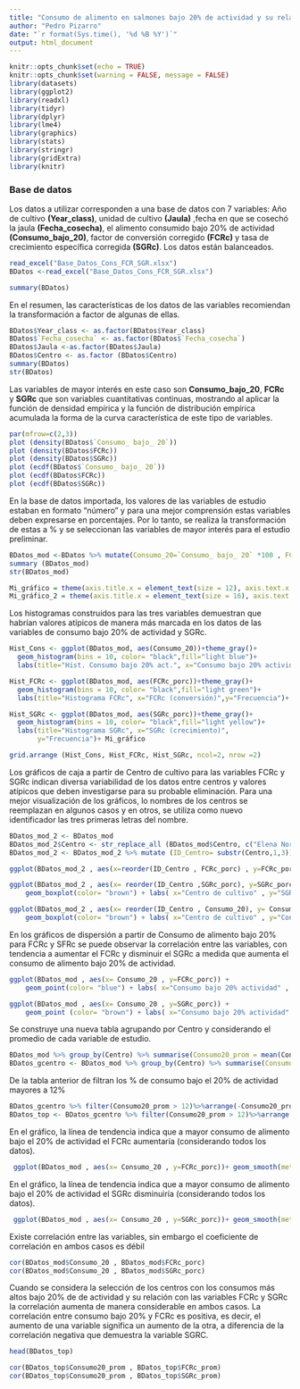 ```yaml
---
title: "Consumo de alimento en salmones bajo 20% de actividad y su relación con FCRc y SGRc"
author: "Pedro Pizarro"
date: "`r format(Sys.time(), '%d %B %Y')`"
output: html_document
---
```

```r
knitr::opts_chunk$set(echo = TRUE)
knitr::opts_chunk$set(warning = FALSE, message = FALSE) 
library(datasets)
library(ggplot2)
library(readxl)
library(tidyr)
library(dplyr)
library(lme4)
library(graphics)
library(stats)
library(stringr)
library(gridExtra)
library(knitr)
```

### Base de datos

Los datos a utilizar corresponden a una base de datos con 7 variables: Año de cultivo **(Year_class)**, unidad de cultivo **(Jaula)** ,fecha en que se cosechó la jaula **(Fecha_cosecha)**, el alimento consumido bajo 20% de actividad **(Consumo_bajo_20)**, factor de conversión corregido **(FCRc)** y tasa de crecimiento específica corregida **(SGRc)**. Los datos están balanceados.

```r
read_excel("Base_Datos_Cons_FCR_SGR.xlsx")
BDatos <-read_excel("Base_Datos_Cons_FCR_SGR.xlsx")
```

```r
summary(BDatos)
```
En el resumen, las características de los datos de las variables recomiendan la transformación a factor de algunas de ellas.

```r
BDatos$Year_class <- as.factor(BDatos$Year_class)
BDatos$`Fecha_cosecha` <- as.factor(BDatos$`Fecha_cosecha`)
BDatos$Jaula <-as.factor(BDatos$Jaula)
BDatos$Centro <- as.factor (BDatos$Centro)
summary(BDatos)
str(BDatos)
```

Las variables de mayor interés en este caso son **Consumo_bajo_20**, **FCRc** y **SGRc** que son variables cuantitativas continuas, mostrando al aplicar la función de densidad empírica y la función de distribución empírica acumulada la forma de la curva característica de este tipo de variables.

```r
par(mfrow=c(2,3))
plot (density(BDatos$`Consumo_ bajo_ 20`))
plot (density(BDatos$FCRc))
plot (density(BDatos$SGRc))
plot (ecdf(BDatos$`Consumo_ bajo_ 20`))
plot (ecdf(BDatos$FCRc))
plot (ecdf(BDatos$SGRc))
```

En la base de datos importada, los valores de las variables de estudio estaban en formato "número" y para una mejor comprensión estas variables deben expresarse en porcentajes. Por lo tanto, se realiza la transformación de estas a % y se seleccionan las variables de mayor interés para el estudio preliminar.


```r
BDatos_mod <-BDatos %>% mutate(Consumo_20=`Consumo_ bajo_ 20` *100 , FCRc_porc=FCRc*100, SGRc_porc=SGRc*100) %>% select (Year_class, Centro, Consumo_20, FCRc_porc,SGRc_porc)
summary (BDatos_mod)
str(BDatos_mod)
```

```r
Mi_gráfico = theme(axis.title.x = element_text(size = 12), axis.text.x = element_text(size = 12), axis.title.y = element_text(size = 12), axis.text.y = element_text(size = 12))
Mi_gráfico_2 = theme(axis.title.x = element_text(size = 16), axis.text.x = element_text(angle =45 , vjust= 1,0 , hjust= 1,0, size = 12), axis.title.y = element_text(size = 16), axis.text.y = element_text(size = 12))

```

Los histogramas construidos para las tres variables demuestran que habrían valores atípicos de manera más marcada en los datos de las variables  de consumo bajo 20% de actividad y SGRc.

```r
Hist_Cons <- ggplot(BDatos_mod, aes(Consumo_20))+theme_gray()+
  geom_histogram(bins = 10, color= "black",fill="light blue")+
  labs(title="Hist. Consumo bajo 20% act.", x="Consumo bajo 20% actividad", y="Frecuencia")+ Mi_gráfico
```

```r
Hist_FCRc <- ggplot(BDatos_mod, aes(FCRc_porc))+theme_gray()+
  geom_histogram(bins = 10, color= "black",fill="light green")+
  labs(title="Histograma FCRc", x="FCRc (conversión)",y="Frecuencia")+ Mi_gráfico
```


```r
Hist_SGRc <- ggplot(BDatos_mod, aes(SGRc_porc))+theme_gray()+
  geom_histogram(bins = 10, color= "black",fill="light yellow")+
  labs(title="Histograma SGRc", x="SGRc (crecimiento)", 
       y="Frecuencia")+ Mi_gráfico
```

```r
grid.arrange (Hist_Cons, Hist_FCRc, Hist_SGRc, ncol=2, nrow =2)
```

Los gráficos de caja a partir de Centro de cultivo para las variables FCRc y SGRc indican diversa variabilidad de los datos entre centros y valores atípicos que deben investigarse para su probable eliminación. Para una mejor visualización de los gráficos, lo nombres de los centros se reemplazan en algunos casos y en otros, se utiliza como nuevo identificador las tres primeras letras del nombre.

```r
BDatos_mod_2 <- BDatos_mod
BDatos_mod_2$Centro <- str_replace_all (BDatos_mod$Centro, c("Elena Norte" = "ElN", "Elena Weste"="ElW", "Punta Cola"= "PCo", "Punta Rouse"= "PRo", "Isla Level 2" = "Level"))
BDatos_mod_2 <- BDatos_mod_2 %>% mutate (ID_Centro= substr(Centro,1,3))
```


```r
ggplot(BDatos_mod_2 , aes(x=reorder(ID_Centro , FCRc_porc) , y=FCRc_porc , fill= ID_Centro)) + geom_boxplot(color= "brown") + labs( x="Centro de cultivo", y="FCRc") + Mi_gráfico_2
```


```r
ggplot(BDatos_mod_2 , aes(x= reorder(ID_Centro ,SGRc_porc), y=SGRc_porc ,fill=ID_Centro)) +
    geom_boxplot(color= "brown") + labs( x="Centro de cultivo" , y="SGRc")+ Mi_gráfico_2
```

```r
ggplot(BDatos_mod_2 , aes(x= reorder(ID_Centro , Consumo_20), y= Consumo_20 ,fill=ID_Centro)) +
    geom_boxplot(color= "brown") + labs( x="Centro de cultivo" , y="Consumo bajo 20% actividad")+ Mi_gráfico_2
```

En los gráficos de dispersión a partir de Consumo de alimento bajo 20% para FCRc y SFRc se puede observar la correlación entre las variables, con tendencia a aumentar el FCRc y disminuir el SGRc a medida que aumenta el consumo de alimento bajo 20% de actividad.

```r
ggplot(BDatos_mod , aes(x= Consumo_20 , y=FCRc_porc)) +
    geom_point(color= "blue") + labs( x="Consumo bajo 20% actividad" , y="FCRc")+ Mi_gráfico
```

```r
ggplot(BDatos_mod , aes(x= Consumo_20 , y=SGRc_porc)) +
    geom_point (color= "brown") + labs( x="Consumo bajo 20% actividad" , y="SGRc")+ Mi_gráfico
```

Se construye una nueva tabla agrupando por Centro y considerando el promedio de cada variable de estudio.

```r
BDatos_mod %>% group_by(Centro) %>% summarise(Consumo20_prom = mean(Consumo_20), FCRc_prom = mean(FCRc_porc), SGRc_prom =mean(SGRc_porc))   
BDatos_gcentro <- BDatos_mod %>% group_by(Centro) %>% summarise(Consumo20_prom = mean(Consumo_20), FCRc_prom = mean(FCRc_porc), SGRc_prom =mean(SGRc_porc))   

```

De la tabla anterior de filtran los % de consumo bajo el 20% de actividad mayores a 12%

```r
BDatos_gcentro %>% filter(Consumo20_prom > 12)%>%arrange(-Consumo20_prom)
BDatos_top <- BDatos_gcentro %>% filter(Consumo20_prom > 12)%>%arrange (-Consumo20_prom)

```


En el gráfico, la línea de tendencia indica que a mayor consumo de alimento bajo el 20% de actividad el FCRc aumentaría (considerando todos los datos).

```r
 ggplot(BDatos_mod , aes(x= Consumo_20 , y=FCRc_porc))+ geom_smooth(method = "lm",  se= TRUE , color= "blue") + Mi_gráfico
```


En el gráfico, la línea de tendencia indica que a mayor consumo de alimento bajo el 20% de actividad el SGRc disminuiría (considerando todos los datos).

```r
 ggplot(BDatos_mod , aes(x= Consumo_20 , y=SGRc_porc))+ geom_smooth(method = "lm", se= TRUE, color= "red")  + Mi_gráfico
```

Existe correlación entre las variables, sin embargo el coeficiente de correlación en ambos casos es débil

```r
cor(BDatos_mod$Consumo_20 , BDatos_mod$FCRc_porc)
cor(BDatos_mod$Consumo_20 , BDatos_mod$SGRc_porc)
```
Cuando se considera la selección de los centros con los consumos más altos bajo 20% de de actividad y su relación con las variables FCRc y SGRc la correlación aumenta de manera considerable en ambos casos.
La correlación entre consumo bajo 20% y FCRc es positiva, es decir, el aumento de una variable significa un aumento de la otra, a diferencia de la correlación negativa que demuestra la variable SGRC.

```r
head(BDatos_top)
```
```r
cor(BDatos_top$Consumo20_prom , BDatos_top$FCRc_prom)
cor(BDatos_top$Consumo20_prom , BDatos_top$SGRc_prom)
```






